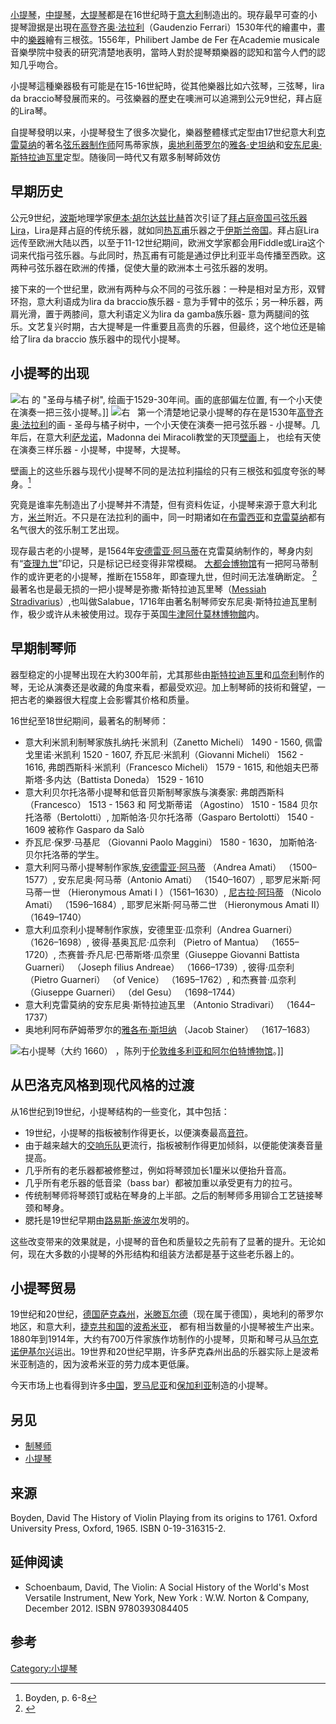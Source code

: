 [[小提琴|小提琴]]，[[中提琴|中提琴]]，[[大提琴|大提琴]]都是在16世纪時于[[意大利|意大利]]制造出的。現存最早可查的小提琴證据是出現在[[高登齐奥·法拉利|高登齐奥·法拉利]]（Gaudenzio Ferrari）1530年代的繪畫中，畫中的[[樂器|樂器]]繪有三根弦。1556年，Philibert Jambe de Fer 在Academie musicale音樂學院中發表的研究清楚地表明，當時人對於提琴類樂器的認知和當今人們的認知几乎吻合。

小提琴這種樂器极有可能是在15-16世紀時，從其他樂器比如六弦琴，三弦琴，lira da braccio琴發展而来的。弓弦樂器的歷史在噢洲可以追溯到公元9世纪，拜占庭的Lira琴。

自提琴發明以来，小提琴發生了很多次變化，樂器整體樣式定型由17世纪意大利[[克雷莫纳|克雷莫纳]]的著名[[弦樂器製作師|弦乐器制作师]]阿馬蒂家族，[[奥地利|奥地利]][[蒂罗尔州|蒂罗尔]]的[[雅各·史坦纳|雅各·史坦纳]]和[[安东尼奥·斯特拉迪瓦里|安东尼奥·斯特拉迪瓦里]]定型。随後同一時代又有眾多制琴師效仿

== 早期历史 ==
公元9世纪，[[波斯|波斯]]地理学家[[伊本·胡尔达兹比赫|伊本·胡尔达兹比赫]]首次引证了[[拜占庭帝国|拜占庭帝国]][[弓弦乐器|弓弦乐器]]Lira，Lira是拜占庭的传统乐器，就如同[[热瓦甫|热瓦甫]]乐器之于[[阿拉伯帝国|伊斯兰帝国]]。拜占庭Lira远传至欧洲大陆以西，以至于11-12世纪期间，欧洲文学家都会用Fiddle或Lira这个词来代指弓弦乐器。与此同时，热瓦甫有可能是通过伊比利亚半岛传播至西欧。这两种弓弦乐器在欧洲的传播，促使大量的欧洲本土弓弦乐器的发明。

接下来的一个世纪里，欧洲有两种与众不同的弓弦乐器：一种是相对呈方形，双臂环抱，意大利语成为lira da braccio族乐器 - 意为手臂中的弦乐；另一种乐器，两肩光滑，置于两膝间，意大利语定义为lira da gamba族乐器- 意为两腿间的弦乐。文艺复兴时期，古大提琴是一件重要且高贵的乐器，但最终，这个地位还是输给了lira da braccio 族乐器中的现代小提琴。

== 小提琴的出现 ==
[[File:La_Madonna_degli_aranci.jpg|右]] 的 "圣母与橘子树", 绘画于1529-30年间。画的底部偏左位置, 有一个小天使在演奏一把三弦小提琴。]]
[[File:Gaudenzio_Ferrari_002.jpg|右]]
 
第一个清楚地记录小提琴的存在是1530年[[高登齐奥·法拉利|高登齐奥·法拉利]]的画 - 圣母与橘子树中，一个小天使在演奏一把弓弦乐器 - 小提琴。几年后，在意大利[[萨龙诺|萨龙诺]]，Madonna dei Miracoli教堂的天顶[[壁画|壁画]]上， 也绘有天使在演奏三样乐器 - 小提琴，中提琴，大提琴。

壁画上的这些乐器与现代小提琴不同的是法拉利描绘的只有三根弦和弧度夸张的琴身。<ref>Boyden, p. 6-8</ref> 

究竟是谁率先制造出了小提琴并不清楚，但有资料佐证，小提琴来源于意大利北方，[[米兰|米兰]]附近。不只是在法拉利的画中，同一时期诸如在[[布雷西亚|布雷西亚]]和[[克雷莫納|克雷莫纳]]都有名气很大的弦乐制工艺出现。

现存最古老的小提琴，是1564年[[安德雷亚·阿马蒂|安德雷亚·阿马蒂]]在克雷莫纳制作的，琴身内刻有“[[查理九世_(法兰西)|查理九世]]”印记，只是标记已经变得非常模糊。
[[大都会博物馆|大都会博物馆]]有一把阿马蒂制作的或许更老的小提琴，推断在1558年，即查理九世，但时间无法准确断定。
<ref>{{Cite web|url=http://www.metmuseum.org/toah/ho/08/eustn/ho_1999.26.htm|title=Andrea Amati: Violin (1999.26)|accessdate=2008-11-17|publisher=[[Metropolitan_Museum_of_Art|Metropolitan Museum of Art]]|archive-date=2008-12-05|archive-url=https://web.archive.org/web/20081205182935/http://www.metmuseum.org/toah/ho/08/eustn/ho_1999.26.htm|dead-url=no}}</ref>
最著名也是最无损的一把小提琴是弥撒·斯特拉迪瓦里琴（[[Messiah_Stradivarius|Messiah Stradivarius]]）,也叫做Salabue，1716年由著名制琴师安东尼奥·斯特拉迪瓦里制作，极少或许从未被使用过。现存于英国[[牛津|牛津]][[阿什莫林博物館|阿什莫林博物館]]内。

== 早期制琴师 ==
器型稳定的小提琴出现在大約300年前，尤其那些由[[斯特拉迪瓦里|斯特拉迪瓦里]]和[[瓜奈利|瓜奈利]]制作的琴，无论从演奏还是收藏的角度来看，都最受欢迎。加上制琴師的技術和聲望，一把古老的樂器很大程度上会影響其价格和质量。

16世纪至18世纪期间，最著名的制琴师：
* 意大利米凯利制琴家族扎纳托·米凯利（Zanetto Micheli） 1490 - 1560, 佩雷戈里诺·米凯利 1520 - 1607, 乔瓦尼·米凯利（Giovanni Micheli） 1562 - 1616, 弗朗西斯科·米凯利（Francesco Micheli） 1579 - 1615, 和他姐夫巴蒂斯塔·多内达（Battista Doneda） 1529 - 1610
* 意大利贝尔托洛蒂小提琴和低音贝斯制琴家族与演奏家: 弗朗西斯科（Francesco） 1513 - 1563 和 阿戈斯蒂诺 （Agostino） 1510 - 1584 贝尔托洛蒂（Bertolotti）, 加斯帕洛·贝尔托洛蒂（Gasparo Bertolotti） 1540 - 1609 被称作 Gasparo da Salò
* 乔瓦尼·保罗·马基尼 （Giovanni Paolo Maggini） 1580 - 1630， 加斯帕洛·贝尔托洛蒂的学生。
* 意大利阿马蒂小提琴制作家族,[[安德雷亚·阿马蒂|安德雷亚·阿马蒂]] （Andrea Amati） （1500–1577）, 安东尼奥·阿马蒂（Antonio Amati） （1540–1607）, 耶罗尼米斯·阿马蒂一世 （Hieronymous Amati I ）（1561–1630）, [[尼古拉·阿玛蒂|尼古拉·阿玛蒂]] （Nicolo Amati） （1596–1684）, 耶罗尼米斯·阿马蒂二世 （Hieronymous Amati II） （1649–1740）
* 意大利瓜奈利小提琴制作家族，安德里亚·瓜奈利（Andrea Guarneri） （1626–1698）, 彼得·基奥瓦尼·瓜奈利 （Pietro of Mantua） （1655–1720）, 杰赛普·乔凡尼·巴蒂斯塔·瓜奈里（Giuseppe Giovanni Battista Guarneri） （Joseph filius Andreae） （1666–1739）, 彼得·瓜奈利 （Pietro Guarneri） （of Venice） （1695–1762）, 和杰赛普·瓜奈利 （Giuseppe Guarneri） （del Gesu） （1698–1744）
* 意大利克雷莫纳的安东尼奥·斯特拉迪瓦里 （Antonio Stradivari） （1644–1737） 
* 奥地利阿布萨姆蒂罗尔的[[雅各布·斯坦纳|雅各布·斯坦纳]] （Jacob Stainer） （1617–1683） 
[[File:ViolinCarving.JPG|右]]小提琴（大约 1660） ，陈列于[[伦敦|伦敦]][[维多利亚和阿尔伯特博物馆|维多利亚和阿尔伯特博物馆]]。]]

== 从巴洛克风格到现代风格的过渡 ==
从16世纪到19世纪，小提琴结构的一些变化，其中包括：
* 19世纪，小提琴的指板被制作得更长，以便演奏最高[[音符|音符]]。
* 由于越来越大的[[交响乐队|交响乐队]]更流行，指板被制作得更加倾斜，以便能使演奏音量提高。
* 几乎所有的老乐器都被修整过，例如将琴颈加长1厘米以便抬升音高。
* 几乎所有老乐器的低音梁（bass bar）都被加重以承受更有力的拉弓。
* 传统制琴师将琴颈钉或粘在琴身的上半部。之后的制琴师多用铆合工艺链接琴颈和琴身。
* 腮托是19世纪早期由[[路易斯·施波尔|路易斯·施波尔]]发明的。
这些改变带来的效果就是，小提琴的音色和质量较之先前有了显著的提升。无论如何，现在大多数的小提琴的外形结构和组装方法都是基于这些老乐器上的。

== 小提琴贸易 ==
19世纪和20世纪，[[德国|德国]][[萨克森州|萨克森州]]，[[米滕瓦尔德_(巴伐利亚州)|米滕瓦尔德]]（现在属于德国），奥地利的蒂罗尔地区，和意大利，[[捷克共和国|捷克共和国]]的[[波希米亚|波希米亚]]， 都有相当数量的小提琴被生产出来。1880年到1914年，大约有700万件家族作坊制作的小提琴，贝斯和琴弓从[[马尔克诺伊基尔兴|马尔克诺伊基尔兴]]运出。19世界和20世纪早期，许多萨克森州出品的乐器实际上是波希米亚制造的，因为波希米亚的劳力成本更低廉。

今天市场上也看得到许多[[中国|中国]]，[[罗马尼亚|罗马尼亚]]和[[保加利亚|保加利亚]]制造的小提琴。

== 另见 ==
* [[制琴师|制琴师]]
* [[小提琴|小提琴]]

== 来源 ==
Boyden, David The History of Violin Playing from its origins to 1761. Oxford University Press, Oxford, 1965. ISBN 0-19-316315-2.

== 延伸阅读 ==
* Schoenbaum, David, The Violin: A Social History of the World's Most Versatile Instrument, New York, New York : W.W. Norton & Company, December 2012. ISBN 9780393084405

== 参考 ==
<references />

[[Category:小提琴|Category:小提琴]]